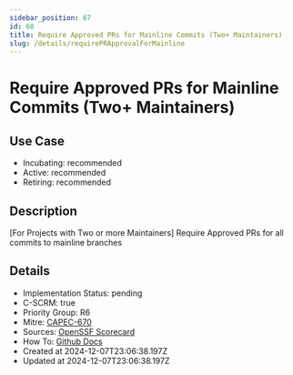 ```yaml
---
sidebar_position: 67
id: 68
title: Require Approved PRs for Mainline Commits (Two+ Maintainers)
slug: /details/requirePRApprovalForMainline
---
```


# Require Approved PRs for Mainline Commits (Two+ Maintainers)

## Use Case
- Incubating: recommended
- Active: recommended
- Retiring: recommended

## Description

[For Projects with Two or more Maintainers] Require Approved PRs for all commits to mainline branches

## Details
- Implementation Status: pending
- C-SCRM: true
- Priority Group: R6
- Mitre: [CAPEC-670](https://capec.mitre.org/data/definitions/670.html)
- Sources: [OpenSSF Scorecard](https://github.com/ossf/scorecard/blob/main/docs/checks.md#branch-protection)
- How To: [Github Docs](https://docs.github.com/en/repositories/configuring-branches-and-merges-in-your-repository/managing-protected-branches/about-protected-branches)
- Created at 2024-12-07T23:06:38.197Z
- Updated at 2024-12-07T23:06:38.197Z

